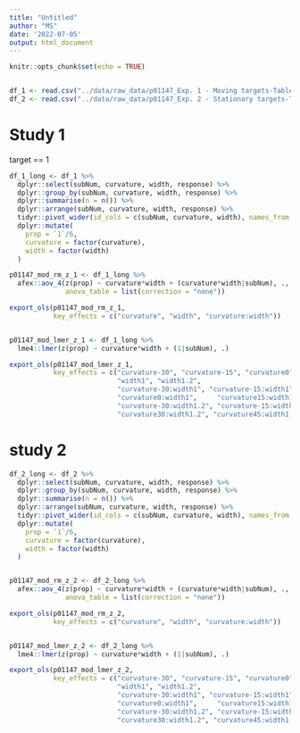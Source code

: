 ```yaml
---
title: "Untitled"
author: "MS"
date: '2022-07-05'
output: html_document
---
```


```r
knitr::opts_chunk$set(echo = TRUE)


df_1 <- read.csv("../data/raw_data/p01147_Exp. 1 - Moving targets-Table 1.csv")
df_2 <- read.csv("../data/raw_data/p01147_Exp. 2 - Stationary targets-Table 1.csv")

```

# Study 1 

target == 1 

```r
df_1_long <- df_1 %>% 
  dplyr::select(subNum, curvature, width, response) %>% 
  dplyr::group_by(subNum, curvature, width, response) %>% 
  dplyr::summarise(n = n()) %>% 
  dplyr::arrange(subNum, curvature, width, response) %>% 
  tidyr::pivot_wider(id_cols = c(subNum, curvature, width), names_from = response, values_from = n, values_fill = 0) %>%
  dplyr::mutate(
    prop = `1`/6,
    curvature = factor(curvature), 
    width = factor(width)
  )

p01147_mod_rm_z_1 <- df_1_long %>% 
  afex::aov_4(z(prop) ~ curvature*width + (curvature*width|subNum), ., 
              anova_table = list(correction = "none"))

export_ols(p01147_mod_rm_z_1, 
           key_effects = c("curvature", "width", "curvature:width"))


p01147_mod_lmer_z_1 <- df_1_long %>% 
  lme4::lmer(z(prop) ~ curvature*width + (1|subNum), .)

export_ols(p01147_mod_lmer_z_1, 
           key_effects = c("curvature-30", "curvature-15", "curvature0", "curvature15", "curvature30", "curvature45", 
                           "width1", "width1.2", 
                           "curvature-30:width1", "curvature-15:width1",      
                           "curvature0:width1",     "curvature15:width1",     "curvature30:width1",     "curvature45:width1",
                           "curvature-30:width1.2", "curvature-15:width1.2",    "curvature0:width1.2",   "curvature15:width1.2", 
                           "curvature30:width1.2", "curvature45:width1.2"))


```


# study 2

```r
df_2_long <- df_2 %>% 
  dplyr::select(subNum, curvature, width, response) %>% 
  dplyr::group_by(subNum, curvature, width, response) %>% 
  dplyr::summarise(n = n()) %>% 
  dplyr::arrange(subNum, curvature, width, response) %>% 
  tidyr::pivot_wider(id_cols = c(subNum, curvature, width), names_from = response, values_from = n, values_fill = 0) %>%
  dplyr::mutate(
    prop = `1`/6,
    curvature = factor(curvature), 
    width = factor(width)
  )


p01147_mod_rm_z_2 <- df_2_long %>% 
  afex::aov_4(z(prop) ~ curvature*width + (curvature*width|subNum), ., 
              anova_table = list(correction = "none"))

export_ols(p01147_mod_rm_z_2, 
           key_effects = c("curvature", "width", "curvature:width"))


p01147_mod_lmer_z_2 <- df_2_long %>% 
  lme4::lmer(z(prop) ~ curvature*width + (1|subNum), .)

export_ols(p01147_mod_lmer_z_2, 
           key_effects = c("curvature-30", "curvature-15", "curvature0", "curvature15", "curvature30", "curvature45", 
                           "width1", "width1.2", 
                           "curvature-30:width1", "curvature-15:width1",      
                           "curvature0:width1",     "curvature15:width1",     "curvature30:width1",     "curvature45:width1",
                           "curvature-30:width1.2", "curvature-15:width1.2",    "curvature0:width1.2",   "curvature15:width1.2", 
                           "curvature30:width1.2", "curvature45:width1.2"))
```


